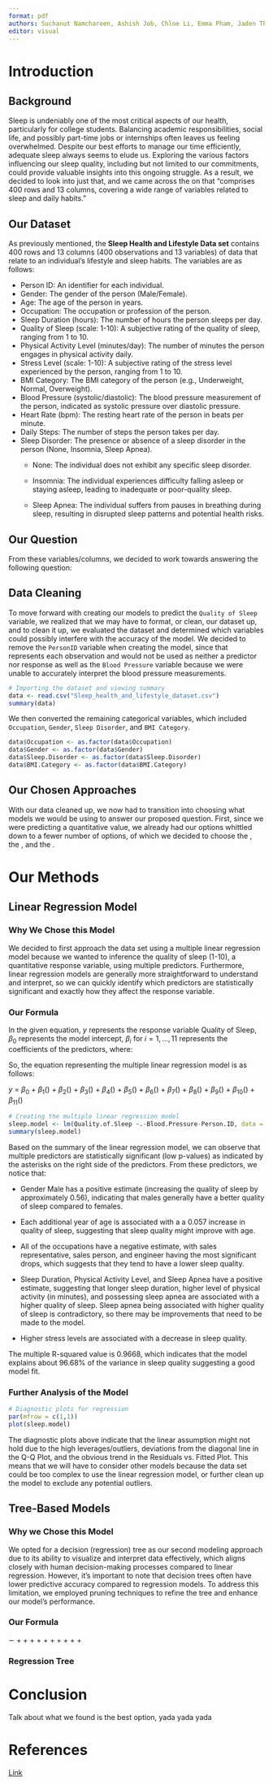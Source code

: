 ---
format: pdf
authors: Suchanut Namcharoen, Ashish Job, Chloe Li, Emma Pham, Jaden Thai 
editor: visual
---

\begin{center}
      \vspace{5pt}
      \textbf{The Report on Using Machine Learning Models to Find the Quality Of Sleep}\\ \vspace{5pt}
      Group 5: Suchanut Namcharoen, Ashish Job, Chloe Li, Emma Pham, Jaden Thai \\ \vspace{5pt}
      University of Houston \\ \vspace{5pt}
      MATH 4322 - Machine Learning \\ \vspace{5pt}
      Dr. Poliak \\ \vspace{5pt}
      April 27, 2024
\end{center}

\pagebreak

# Introduction

## Background

\quad\quad Sleep is undeniably one of the most critical aspects of our health, particularly for college students. Balancing academic responsibilities, social life, and possibly part-time jobs or internships often leaves us feeling overwhelmed. Despite our best efforts to manage our time efficiently, adequate sleep always seems to elude us. Exploring the various factors influencing our sleep quality, including but not limited to our commitments, could provide valuable insights into this ongoing struggle. As a result, we decided to look into just that, and we came across the \textit{Sleep Health and Lifestyle Dataset} on \textit{Kaggle} that "comprises 400 rows and 13 columns, covering a wide range of variables related to sleep and daily habits."

## Our Dataset

\quad\quad As previously mentioned, the **Sleep Health and Lifestyle Data set** contains 400 rows and 13 columns (400 observations and 13 variables) of data that relate to an individual's lifestyle and sleep habits. The variables are as follows:

-   Person ID: An identifier for each individual.
-   Gender: The gender of the person (Male/Female).
-   Age: The age of the person in years.
-   Occupation: The occupation or profession of the person.
-   Sleep Duration (hours): The number of hours the person sleeps per day.
-   Quality of Sleep (scale: 1-10): A subjective rating of the quality of sleep, ranging from 1 to 10.
-   Physical Activity Level (minutes/day): The number of minutes the person engages in physical activity daily.
-   Stress Level (scale: 1-10): A subjective rating of the stress level experienced by the person, ranging from 1 to 10.
-   BMI Category: The BMI category of the person (e.g., Underweight, Normal, Overweight).
-   Blood Pressure (systolic/diastolic): The blood pressure measurement of the person, indicated as systolic pressure over diastolic pressure.
-   Heart Rate (bpm): The resting heart rate of the person in beats per minute.
-   Daily Steps: The number of steps the person takes per day.
-   Sleep Disorder: The presence or absence of a sleep disorder in the person (None, Insomnia, Sleep Apnea).
    -   None: The individual does not exhibit any specific sleep disorder.

    -   Insomnia: The individual experiences difficulty falling asleep or staying asleep, leading to inadequate or poor-quality sleep.

    -   Sleep Apnea: The individual suffers from pauses in breathing during sleep, resulting in disrupted sleep patterns and potential health risks.
    
## Our Question    
    
\quad\quad From these variables/columns, we decided to work towards answering the following question: \textbf{Can we predict the quality of sleep (1-10) based on the lifestyle factors present in the dataset?}

## Data Cleaning

\quad\quad To move forward with creating our models to predict the `Quality of Sleep` variable, we realized that we may have to format, or clean, our dataset up, and to clean it up, we evaluated the dataset and determined which variables could possibly interfere with the accuracy of the model. We decided to remove the `PersonID` variable when creating the model, since that represents each observation and would not be used as neither a predictor nor response as well as the `Blood Pressure` variable because we were unable to accurately interpret the blood pressure measurements.

```{r}
# Importing the dataset and viewing summary
data <- read.csv("Sleep_health_and_lifestyle_dataset.csv")
summary(data)
```

\quad\quad We then converted the remaining categorical variables, which included `Occupation`, `Gender`, `Sleep Disorder`, and `BMI Category`.

```{r}
data$Occupation <- as.factor(data$Occupation) 
data$Gender <- as.factor(data$Gender)
data$Sleep.Disorder <- as.factor(data$Sleep.Disorder)
data$BMI.Category <- as.factor(data$BMI.Category)
```

## Our Chosen Approaches

\quad\quad With our data cleaned up, we now had to transition into choosing what models we would be using to answer our proposed question. First, since we were predicting a quantitative value, we already had our options whittled down to a fewer number of options, of which we decided to choose the \textbf{Linear Regression Model}, the \textbf{Decision Tree Model}, and the \textbf{Random Forest Model}.

# Our Methods

## Linear Regression Model

### Why We Chose this Model

\quad\quad We decided to first approach the data set using a multiple linear regression model because we wanted to inference the quality of sleep (1-10), a quantitative response variable, using multiple predictors. Furthermore, linear regression models are generally more straightforward to understand and interpret, so we can quickly identify which predictors are statistically significant and exactly how they affect the response variable.

### Our Formula

\quad\quad In the given equation, $y$ represents the response variable Quality of Sleep, $\beta_0$ represents the model intercept, $\beta_i$ for $i = 1, \ldots, 11$ represents the coefficients of the predictors, where:

\begin{itemize}
    \item \( \beta_1 \) represents the coefficient for Gender,
    \item \( \beta_2 \) represents the coefficient for Age,
    \item \( \beta_3 \) represents the coefficient for Occupation,
    \item \( \beta_4 \) represents the coefficient for Sleep Duration,
    \item \( \beta_5 \) represents the coefficient for Physical Activity Level,
    \item \( \beta_6 \) represents the coefficient for Stress Level,
    \item \( \beta_7 \) represents the coefficient for BMI Category,
    \item \( \beta_8 \) represents the coefficient for Heart Rate,
    \item \( \beta_9 \) represents the coefficient for Daily Steps,
    \item \( \beta_{10} \) represents the coefficient for Daily Steps, and
    \item \( \beta_{11} \) represents the coefficient for Sleep Disorder.
\end{itemize}

So, the equation representing the multiple linear regression model is as follows:

$y$ = $\beta_0$ + $\beta_1$(\text{Gender}) + $\beta_2$(\text{Age}) + $\beta_3$(\text{Occupation}) + $\beta_4$(\text{Sleep Duration}) + $\beta_5$(\text{Physical Activity Level}) + $\beta_6$(\text{Stress Level}) + $\beta_7$(\text{BMI Category}) + $\beta_8$(\text{Heart Rate}) + $\beta_9$(\text{Daily Steps}) + $\beta_{10}$(\text{Daily Steps}) + $\beta_{11}$(\text{Sleep Disorder})

```{r}
# Creating the multiple linear regression model
sleep.model <- lm(Quality.of.Sleep ~.-Blood.Pressure-Person.ID, data = data)
summary(sleep.model)
```

\quad\quad Based on the summary of the linear regression model, we can observe that multiple predictors are statistically significant (low p-values) as indicated by the asterisks on the right side of the predictors. From these predictors, we notice that:

-   Gender Male has a positive estimate (increasing the quality of sleep by approximately 0.56), indicating that males generally have a better quality of sleep compared to females.

-   Each additional year of age is associated with a a 0.057 increase in quality of sleep, suggesting that sleep quality might improve with age.

-   All of the occupations have a negative estimate, with sales representative, sales person, and engineer having the most significant drops, which suggests that they tend to have a lower sleep quality.

-   Sleep Duration, Physical Activity Level, and Sleep Apnea have a positive estimate, suggesting that longer sleep duration, higher level of physical activity (in minutes), and possessing sleep apnea are associated with a higher quality of sleep. Sleep apnea being associated with higher quality of sleep is contradictory, so there may be improvements that need to be made to the model.

-   Higher stress levels are associated with a decrease in sleep quality.

\quad\quad The multiple R-squared value is 0.9668, which indicates that the model explains about 96.68% of the variance in sleep quality suggesting a good model fit.

### Further Analysis of the Model

```{r}
# Diagnostic plots for regression
par(mfrow = c(1,1))
plot(sleep.model)
```

\quad\quad The diagnostic plots above indicate that the linear assumption might not hold due to the high leverages/outliers, deviations from the diagonal line in the Q-Q Plot, and the obvious trend in the Residuals vs. Fitted Plot. This means that we will have to consider other models because the data set could be too complex to use the linear regression model, or further clean up the model to exclude any potential outliers.

## Tree-Based Models

### Why we Chose this Model

\quad\quad We opted for a decision (regression) tree as our second modeling approach due to its ability to visualize and interpret data effectively, which aligns closely with human decision-making processes compared to linear regression. However, it's important to note that decision trees often have lower predictive accuracy compared to regression models. To address this limitation, we employed pruning techniques to refine the tree and enhance our model's performance.

### Our Formula

\textit{Quality of Sleep} $\sim$ \textit{Gender} + \textit{Age} + \textit{Occupation} + \textit{Sleep Duration} + \textit{Physical Activity Level} + \textit{Stress Level} + \textit{BMI Category} + \textit{Heart Rate} + \textit{Daily Steps} + \textit{Daily Steps} + \textit{Sleep Disorder}

### Regression Tree

# Conclusion

Talk about what we found is the best option, yada yada yada

# References

\text{L. Tharmalingam "Sleep Health and Lifestyle Dataset", Kaggle.} [Link](https://www.kaggle.com/datasets/uom190346a/sleep-health-and-lifestyle-dataset)
